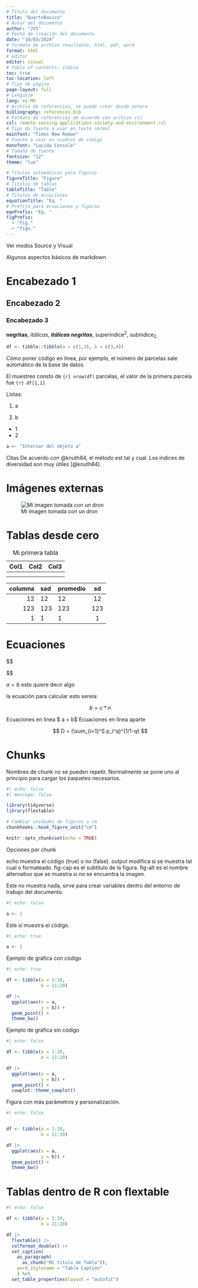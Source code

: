 ```yaml
---
# Título del documento
title: "QuartoBasico"
# Autor del documento
author: "JVS"
# Fecha de creación del documento
date: "10/03/2024"
# Formato de archivo resultante, html, pdf, word
format: html
# editor
editor: visual
# Table of contents: índice
toc: true
toc-location: left
# Tipo de página
page-layout: full
# Lenguaje
lang: es-MX
# Archivo de referencias, se puede crear desde zotero
bibliography: references.bib
# Formato de referencias de acuerdo con archivo csl
csl: remote-sensing-applications-society-and-environment.csl
# Tipo de fuente a usar en texto normal
mainfont: "Times New Roman"
# Fuente a usar en cuadros de código 
monofont: "Lucida Console"
# Tamaño de fuente
fontsize: "12"
theme: "lux"

# Títulos automáticos para figuras
figureTitle: "Figure"
# Títulos de tablas
tableTitle: "Table"
# Títulos de ecuaciones
equationTitle: "Eq. "
# Prefijo para ecuaciones y figuras
eqnPrefix: "Eq. "
figPrefix: 
  - "fig."
  - "figs."
---
```


Ver modos Source y Visual

Algunos aspectos básicos de markdown

# Encabezado 1

## Encabezado 2

### Encabezado 3

**negritas**, *itálicas*, ***itálicas negritas***, superíndice^2^, subíndice~2.~

```r
df <- tibble::tibble(a = c(1,3), b = c(3,4))
```

Cómo poner código en línea, por ejemplo, el número de parcelas sale automático de la base de datos.

El muestreo consto de `{r} nrow(df)` parcelas, el valor de la primera parcela fue `{r} df[1,1]`

Listas:

1.  a

2.  b

-   1
-   2

```r
a <- "Interior del objeto a"
```

Citas De acuerdo con @knuth84, el método est tal y cual. Los índices de diversidad son muy útiles [@knuth84].

# Imágenes externas

![Mi imagen tomada con un dron](imgs/dron20nov.png)

# Tablas desde cero

| Col1 | Col2 | Col3 |
|------|------|------|
|      |      |      |
|      |      |      |

: Mi primera tabla

| columna | sad | promedio | sd  |
|--------:|:----|----------|:---:|
|      12 | 12  | 12       | 12  |
|     123 | 123 | 123      | 123 |
|       1 | 1   | 1        |  1  |

# Ecuaciones

\$\$

\$\$

$a = b$ esto quiere decir algo

la ecuación para calcular esto sereía:

$$
b = c*n
$$

Ecuaciones en línea \$ a = b\$ Ecuaciones en línea aparte

$$
D = (\sum_{i=1}^S p_i^q)^{1/1-q}
$$

# Chunks

Nombres de chunk no se pueden repetir. Normalmente se pone uno al principio para cargar los paquetes necesarios.

```r
#| echo: false
#| message: false

library(tidyverse)
library(flextable)

# Cambiar unidades de figuras a cm
chunkhooks::hook_figure_unit("cm")

knitr::opts_chunk$set(echo = TRUE)
```

Opciones por chunk

echo muestra el código (true) o no (false). output modifica si se muestra tal cual o formateado. fig-cap es el subtítulo de la figura. fig-alt es el nombre alternativo que se muestra si no se encuentra la imagen.

Este no muestra nada, sirve para crear variables dentro del entorno de trabajo del documento.

```r
#| echo: false

a <- 1
```

Este sí muestra el código.

```r
#| echo: true

a <- 1
```

Ejemplo de gráfica con código

```r
#| echo: true

df <- tibble(a = 1:10,
             b = 11:20)

df |>
  ggplot(aes(x = a,
             y = b)) +
  geom_point() +
  theme_bw()
```

Ejemplo de gráfica sin código

```r
#| echo: false

df <- tibble(a = 1:10,
             b = 11:20)

df |>
  ggplot(aes(x = a,
             y = b)) +
  geom_point() +
  cowplot::theme_cowplot()
```

Figura con más parámetros y personalización.

```r
#| echo: false


df <- tibble(a = 1:10,
             b = 11:20)

df |>
  ggplot(aes(x = a,
             y = b)) +
  geom_point() +
  theme_bw()
```

# Tablas dentro de R con flextable

```r
#| echo: false

df <- tibble(a = 1:10,
             b = 11:20)

df |>   
  flextable() |>
  colformat_double() |>   
  set_caption(
    as_paragraph(
      as_chunk("Mi título de Tabla")), 
    word_stylename = "Table Caption"
    ) %>%   
  set_table_properties(layout = "autofit")
```
